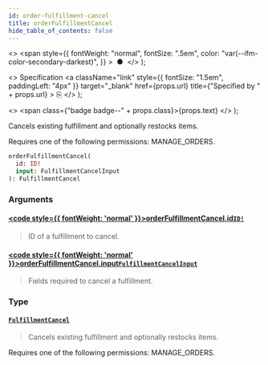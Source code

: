 ```yaml
---
id: order-fulfillment-cancel
title: orderFulfillmentCancel
hide_table_of_contents: false
---
```


  <>
    <span
      style={{
        fontWeight: "normal",
        fontSize: ".5em",
        color: "var(--ifm-color-secondary-darkest)",
      }}
    >
      &nbsp;●&nbsp;
    </span>
  </>
);

  <>
    Specification
    <a
      className="link"
      style={{ fontSize: "1.5em", paddingLeft: "4px" }}
      target="\_blank"
      href={props.url}
      title={"Specified by " + props.url}
    >
      ⎘
    </a>
  </>
);

  <>
    <span class={"badge badge--" + props.class}>{props.text}</span>
  </>
);

Cancels existing fulfillment and optionally restocks items.

Requires one of the following permissions: MANAGE_ORDERS.

```graphql
orderFulfillmentCancel(
  id: ID!
  input: FulfillmentCancelInput
): FulfillmentCancel
```

### Arguments

#### [<code style={{ fontWeight: 'normal' }}>orderFulfillmentCancel.<b>id</b></code>](#)<Bullet />[`ID!`](../../api-reference/scalars/id) <Badge class="secondary" text="non-null"/> <Badge class="secondary" text="scalar"/>

> ID of a fulfillment to cancel.

#### [<code style={{ fontWeight: 'normal' }}>orderFulfillmentCancel.<b>input</b></code>](#)<Bullet />[`FulfillmentCancelInput`](../../api-reference/inputs/fulfillment-cancel-input) <Badge class="secondary" text="input"/>

> Fields required to cancel a fulfillment.

### Type

#### [`FulfillmentCancel`](../../api-reference/objects/fulfillment-cancel) <Badge class="secondary" text="object"/>

> Cancels existing fulfillment and optionally restocks items.

Requires one of the following permissions: MANAGE_ORDERS.

>

